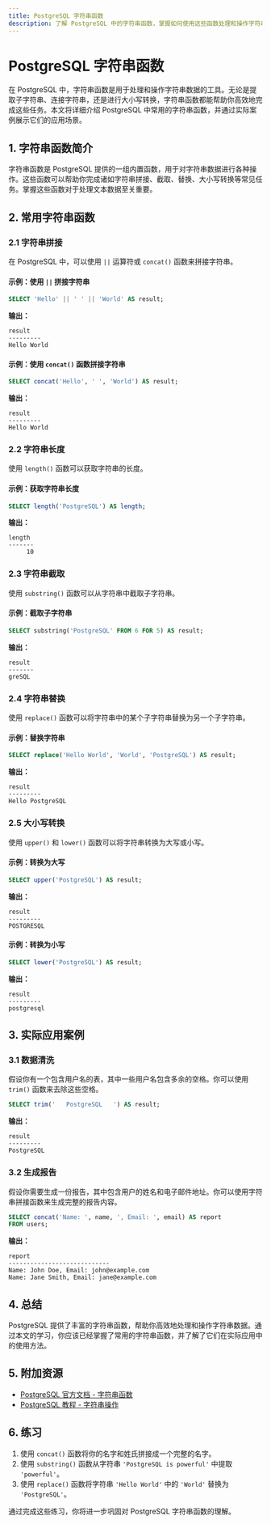 ```yaml
---
title: PostgreSQL 字符串函数
description: 了解 PostgreSQL 中的字符串函数，掌握如何使用这些函数处理和操作字符串数据。
---
```


# PostgreSQL 字符串函数

在 PostgreSQL 中，字符串函数是用于处理和操作字符串数据的工具。无论是提取子字符串、连接字符串，还是进行大小写转换，字符串函数都能帮助你高效地完成这些任务。本文将详细介绍 PostgreSQL 中常用的字符串函数，并通过实际案例展示它们的应用场景。

## 1. 字符串函数简介

字符串函数是 PostgreSQL 提供的一组内置函数，用于对字符串数据进行各种操作。这些函数可以帮助你完成诸如字符串拼接、截取、替换、大小写转换等常见任务。掌握这些函数对于处理文本数据至关重要。

## 2. 常用字符串函数

### 2.1 字符串拼接

在 PostgreSQL 中，可以使用 `||` 运算符或 `concat()` 函数来拼接字符串。

#### 示例：使用 `||` 拼接字符串

```sql
SELECT 'Hello' || ' ' || 'World' AS result;
```

**输出：**

```
result
---------
Hello World
```

#### 示例：使用 `concat()` 函数拼接字符串

```sql
SELECT concat('Hello', ' ', 'World') AS result;
```

**输出：**

```
result
---------
Hello World
```

### 2.2 字符串长度

使用 `length()` 函数可以获取字符串的长度。

#### 示例：获取字符串长度

```sql
SELECT length('PostgreSQL') AS length;
```

**输出：**

```
length
-------
     10
```

### 2.3 字符串截取

使用 `substring()` 函数可以从字符串中截取子字符串。

#### 示例：截取子字符串

```sql
SELECT substring('PostgreSQL' FROM 6 FOR 5) AS result;
```

**输出：**

```
result
-------
greSQL
```

### 2.4 字符串替换

使用 `replace()` 函数可以将字符串中的某个子字符串替换为另一个子字符串。

#### 示例：替换字符串

```sql
SELECT replace('Hello World', 'World', 'PostgreSQL') AS result;
```

**输出：**

```
result
---------
Hello PostgreSQL
```

### 2.5 大小写转换

使用 `upper()` 和 `lower()` 函数可以将字符串转换为大写或小写。

#### 示例：转换为大写

```sql
SELECT upper('PostgreSQL') AS result;
```

**输出：**

```
result
---------
POSTGRESQL
```

#### 示例：转换为小写

```sql
SELECT lower('PostgreSQL') AS result;
```

**输出：**

```
result
---------
postgresql
```

## 3. 实际应用案例

### 3.1 数据清洗

假设你有一个包含用户名的表，其中一些用户名包含多余的空格。你可以使用 `trim()` 函数来去除这些空格。

```sql
SELECT trim('   PostgreSQL   ') AS result;
```

**输出：**

```
result
---------
PostgreSQL
```

### 3.2 生成报告

假设你需要生成一份报告，其中包含用户的姓名和电子邮件地址。你可以使用字符串拼接函数来生成完整的报告内容。

```sql
SELECT concat('Name: ', name, ', Email: ', email) AS report
FROM users;
```

**输出：**

```
report
----------------------------
Name: John Doe, Email: john@example.com
Name: Jane Smith, Email: jane@example.com
```

## 4. 总结

PostgreSQL 提供了丰富的字符串函数，帮助你高效地处理和操作字符串数据。通过本文的学习，你应该已经掌握了常用的字符串函数，并了解了它们在实际应用中的使用方法。

## 5. 附加资源

- [PostgreSQL 官方文档 - 字符串函数](https://www.postgresql.org/docs/current/functions-string.html)
- [PostgreSQL 教程 - 字符串操作](https://www.postgresqltutorial.com/postgresql-string-functions/)

## 6. 练习

1. 使用 `concat()` 函数将你的名字和姓氏拼接成一个完整的名字。
2. 使用 `substring()` 函数从字符串 `'PostgreSQL is powerful'` 中提取 `'powerful'`。
3. 使用 `replace()` 函数将字符串 `'Hello World'` 中的 `'World'` 替换为 `'PostgreSQL'`。

通过完成这些练习，你将进一步巩固对 PostgreSQL 字符串函数的理解。